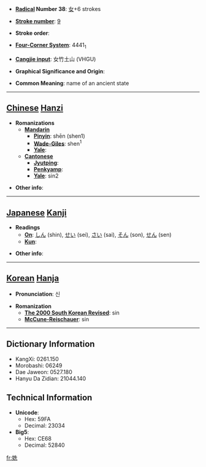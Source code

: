 * '''[[Wiktionary:Chinese radical index| Radical]] Number 38''': [[Wiktionary:Chinese radical index 女|女]]+6 strokes

* '''[[Wiktionary:Chinese total strokes index|Stroke number]]''': [[Wiktionary:Chinese total strokes index 9|9]]

* '''Stroke order''': 

* '''[[Wiktionary:Chinese four corner index|Four-Corner System]]''': 4441<sub>1</sub>

* '''[[Wiktionary:Chinese Cangjie index|Cangjie input]]''': 女竹土山 (VHGU)

* '''Graphical Significance and Origin''': 

* '''Common Meaning''': name of an ancient state

----

== [[Chinese]] [[Hanzi]] ==

* '''Romanizations'''
** '''[[Mandarin]]'''
*** '''[[Pinyin]]''': shēn (shen1)
*** '''[[Wade-Giles]]''': shen<sup>1</sup>
*** '''[[Yale]]''': 
** '''[[Cantonese]]'''
*** '''[[Jyutping]]''':
*** '''[[Penkyamp]]''': 
*** '''[[Yale]]''': sin2

* '''Other info''': 

----

== [[Japanese]] [[Kanji]] ==

* '''Readings'''
** '''[[On]]''': [[しん]] (shin), [[せい]] (sei), [[さい]] (sai), [[そん]] (son), [[せん]] (sen)
** '''[[Kun]]''': 

* '''Other info''':  

----

== [[Korean]] [[Hanja]] ==

* '''Pronunciation''': 신

* '''Romanization'''
** '''[[The 2000 South Korean Revised Romanization|The 2000 South Korean Revised]]''': sin
** '''[[McCune-Reischauer]]''': sin

----

== Dictionary Information ==

* KangXi: 0261.150
* Morobashi: 06249
* Dae Jaweon: 0527.180
* Hanyu Da Zidian: 21044.140

== Technical Information ==

* '''Unicode''':
** Hex: 59FA
** Decimal: 23034
* '''Big5''':
** Hex: CE68
** Decimal: 52840

[[fr:姺]]